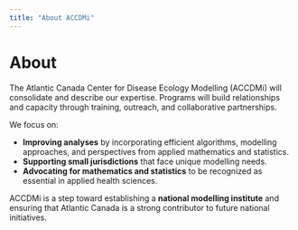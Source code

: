 ```yaml
---
title: "About ACCDMi"
---
```


# About

The Atlantic Canada Center for Disease Ecology Modelling (ACCDMi) will consolidate and describe our expertise. Programs will build relationships and capacity through training, outreach, and collaborative partnerships.  

We focus on:

- **Improving analyses** by incorporating efficient algorithms, modelling approaches, and perspectives from applied mathematics and statistics.  
- **Supporting small jurisdictions** that face unique modelling needs.  
- **Advocating for mathematics and statistics** to be recognized as essential in applied health sciences.  

ACCDMi is a step toward establishing a **national modelling institute** and ensuring that Atlantic Canada is a strong contributor to future national initiatives.

